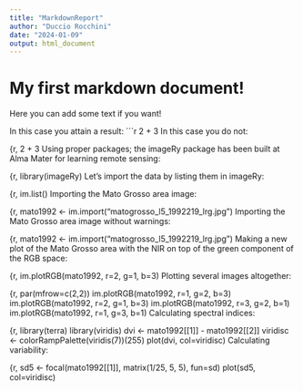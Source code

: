 ```yaml
---
title: "MarkdownReport"
author: "Duccio Rocchini"
date: "2024-01-09"
output: html_document
---
```


# My first markdown document!

Here you can add some text if you want!

In this case you attain a result: 
```r
2 + 3
In this case you do not:

{r,
2 + 3
Using proper packages; the imageRy package has been built at Alma Mater for learning remote sensing:

{r,
library(imageRy)
Let's import the data by listing them in imageRy:

{r,
im.list()
Importing the Mato Grosso area image:

{r,
mato1992 <- im.import("matogrosso_l5_1992219_lrg.jpg")
Importing the Mato Grosso area image without warnings:

{r,
mato1992 <- im.import("matogrosso_l5_1992219_lrg.jpg")
Making a new plot of the Mato Grosso area with the NIR on top of the green component of the RGB space:

{r,
im.plotRGB(mato1992, r=2, g=1, b=3)
Plotting several images altogether:

{r,
par(mfrow=c(2,2))
im.plotRGB(mato1992, r=1, g=2, b=3)
im.plotRGB(mato1992, r=2, g=1, b=3)
im.plotRGB(mato1992, r=3, g=2, b=1)
im.plotRGB(mato1992, r=1, g=3, b=1)
Calculating spectral indices:

{r,
library(terra)
library(viridis)
dvi <- mato1992[[1]] - mato1992[[2]]
viridisc <- colorRampPalette(viridis(7))(255)
plot(dvi, col=viridisc)
Calculating variability:

{r,
sd5 <- focal(mato1992[[1]], matrix(1/25, 5, 5), fun=sd)
plot(sd5, col=viridisc)
